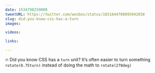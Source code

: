 ```yaml
---
date: 1534798259000
tweetURL: https://twitter.com/wesbos/status/1031644788095942658
slug: did-you-know-css-has-a-turn
images:

videos:

links:

---
```

🔥 Did you know CSS has a `turn` unit? It’s often easier to turn something `rotate(0.75turn)` instead of doing the math to `rotate(270deg)`
